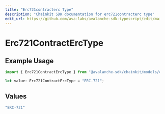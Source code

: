 ```yaml
---
title: "Erc721contracterc Type"
description: "Chainkit SDK documentation for erc721contracterc type"
edit_url: https://github.com/ava-labs/avalanche-sdk-typescript/edit/main/chainkit/docs/models/components/erc721contracterctype.md
---
```


# Erc721ContractErcType

## Example Usage

```typescript
import { Erc721ContractErcType } from "@avalanche-sdk/chainkit/models/components";

let value: Erc721ContractErcType = "ERC-721";
```

## Values

```typescript
"ERC-721"
```
